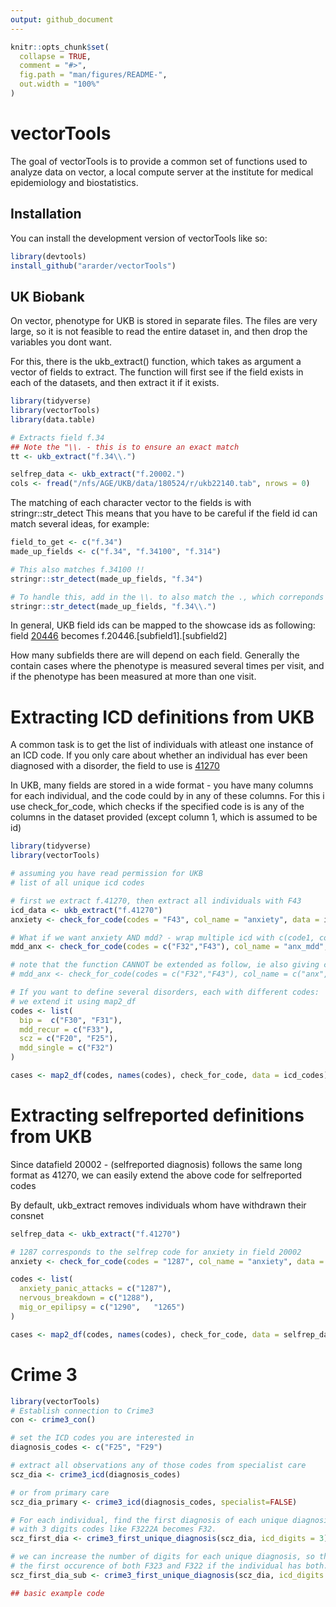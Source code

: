 ```yaml
---
output: github_document
---
```


<!-- README.md is generated from README.Rmd. Please edit that file -->

```r
knitr::opts_chunk$set(
  collapse = TRUE,
  comment = "#>",
  fig.path = "man/figures/README-",
  out.width = "100%"
)
```

# vectorTools


The goal of vectorTools is to provide a common set of functions used to analyze data on vector, a local compute server at the institute for medical epidemiology and biostatistics.

## Installation

You can install the development version of vectorTools like so:

``` r
library(devtools)
install_github("ararder/vectorTools")
```

## UK Biobank
On vector, phenotype for UKB is stored in  separate files. The files are
very large, so it is not feasible to read the entire dataset in, and then drop the variables you dont
want. 

For this, there is the ukb_extract() function, which takes as argument a vector of fields to extract.
The function will first see if the field exists in each of the datasets, and then extract it if it exists.


```r
library(tidyverse)
library(vectorTools)
library(data.table)

# Extracts field f.34
## Note the "\\. - this is to ensure an exact match
tt <- ukb_extract("f.34\\.")

selfrep_data <- ukb_extract("f.20002.")
cols <- fread("/nfs/AGE/UKB/data/180524/r/ukb22140.tab", nrows = 0)
```


The matching of each character vector to the fields is with stringr::str_detect
This means that you have to be careful if the field id can match several ideas, for example:
```r
field_to_get <- c("f.34")
made_up_fields <- c("f.34", "f.34100", "f.314")

# This also matches f.34100 !!
stringr::str_detect(made_up_fields, "f.34")

# To handle this, add in the \\. to also match the ., which correponds to end of field id-
stringr::str_detect(made_up_fields, "f.34\\.")

```
In general, UKB field ids can be mapped to the showcase ids as following:
field [20446](https://biobank.ndph.ox.ac.uk/showcase/field.cgi?id=20446) becomes
f.20446.[subfield1].[subfield2]

How many subfields there are will depend on each field. Generally the contain cases where
the phenotype is measured several times per visit, and if the phenotype has been measured at more than one visit.

# Extracting ICD definitions from UKB
A common task is to get the list of individuals with atleast one instance of an ICD code.
If you only care about whether an individual has ever been diagnosed with a disorder, the field to use is
[41270](https://biobank.ndph.ox.ac.uk/showcase/field.cgi?id=41270)

In UKB, many fields are stored in a wide format - you have many columns for each individual, and the code could by in any of these columns. For this i use check_for_code, which checks if the specified code is is any of the columns in the dataset provided (except column 1, which is assumed to be id)
```r
library(tidyverse)
library(vectorTools)

# assuming you have read permission for UKB
# list of all unique icd codes

# first we extract f.41270, then extract all individuals with F43
icd_data <- ukb_extract("f.41270")
anxiety <- check_for_code(codes = "F43", col_name = "anxiety", data = icd_data)

# What if we want anxiety AND mdd? - wrap multiple icd with c(code1, code2)
mdd_anx <- check_for_code(codes = c("F32","F43"), col_name = "anx_mdd", data = icd_data)

# note that the function CANNOT be extended as follow, ie also giving col_name a vector of names
# mdd_anx <- check_for_code(codes = c("F32","F43"), col_name = c("anx", "mdd"), data = icd_data)

# If you want to define several disorders, each with different codes:
# we extend it using map2_df
codes <- list(
  bip =  c("F30", "F31"),
  mdd_recur = c("F33"),
  scz = c("F20", "F25"),
  mdd_single = c("F32")
)

cases <- map2_df(codes, names(codes), check_for_code, data = icd_codes)
```

# Extracting selfreported definitions from UKB
Since datafield 20002 - (selfreported diagnosis) follows the same long format 
as 41270, we can easily extend the above code for selfreported codes

By default, ukb_extract removes individuals whom have withdrawn their consnet
```r
selfrep_data <- ukb_extract("f.41270")

# 1287 corresponds to the selfrep code for anxiety in field 20002
anxiety <- check_for_code(codes = "1287", col_name = "anxiety", data = selfrep_data)

codes <- list(
  anxiety_panic_attacks = c("1287"),
  nervous_breakdown = c("1288"),
  mig_or_epilipsy = c("1290",	"1265")
)

cases <- map2_df(codes, names(codes), check_for_code, data = selfrep_data)
```

# Crime 3

```r
library(vectorTools)
# Establish connection to Crime3
con <- crime3_con()

# set the ICD codes you are interested in
diagnosis_codes <- c("F25", "F29")

# extract all observations any of those codes from specialist care
scz_dia <- crime3_icd(diagnosis_codes)

# or from primary care
scz_dia_primary <- crime3_icd(diagnosis_codes, specialist=FALSE)

# For each individual, find the first diagnosis of each unique diagnosis
# with 3 digits codes like F3222A becomes F32. 
scz_first_dia <- crime3_first_unique_diagnosis(scz_dia, icd_digits = 3)

# we can increase the number of digits for each unique diagnosis, so that we find
# the first occurence of both F323 and F322 if the individual has both.
scz_first_dia_sub <- crime3_first_unique_diagnosis(scz_dia, icd_digits = 4)

## basic example code
```


